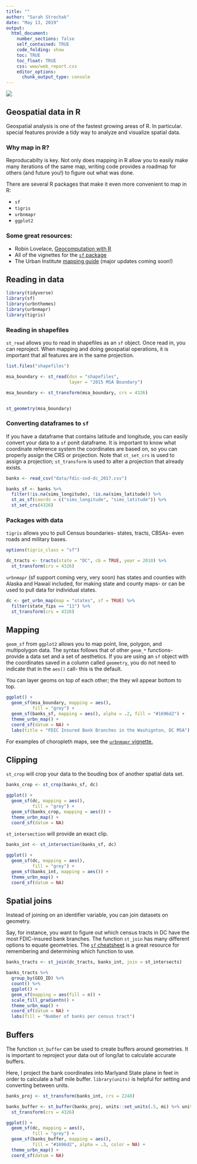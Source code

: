 ```yaml
---
title: ""
author: "Sarah Strochak"
date: "May 13, 2019"
output:
  html_document:
    number_sections: false
    self_contained: TRUE
    code_folding: show
    toc: TRUE
    toc_float: TRUE
    css: www/web_report.css
    editor_options:
      chunk_output_type: console
---
```


<link rel="stylesheet" href="//fonts.googleapis.com/css?family=Lato" />

![](www/images/urban-institute-logo.png)


## Geospatial data in R

Geospatial analysis is one of the fastest growing areas of R. In particular. special features provide a tidy way to analyze and visualize spatial data. 


### Why map in R?

Reproducabilty is key. Not only does mapping in R allow you to easily make many iterations of the same map, writing code provides a roadmap for others (and future you!) to figure out what was done.

There are several R packages that make it even more convenient to map in R:

* `sf`
* `tigris`
* `urbnmapr`
* `ggplot2`

### Some great resources:

* Robin Lovelace, [Geocomputation with R](https://geocompr.robinlovelace.net/index.html)
* All of the vignettes for the [`sf` package](https://cran.r-project.org/web/packages/sf/sf.pdf)
* The Urban Institute [mapping guide](https://ui-research.github.io/r-at-urban/mapping.html) (major updates coming soon!)

## Reading in data

```r

library(tidyverse)
library(sf)
library(urbnthemes)
library(urbnmapr)
library(tigris)

```

### Reading in shapefiles

`st_read` allows you to read in shapefiles as an `sf` object. Once read in, you can reproject. When mapping and doing geospatial operations, it is important that all features are in the same projection.

```r

list.files("shapefiles")

msa_boundary <- st_read(dsn = "shapefiles",
                        layer = "2015 MSA Boundary")

msa_boundary <- st_transform(msa_boundary, crs = 4326)


st_geometry(msa_boundary)

```

### Converting dataframes to `sf`

If you have a dataframe that contains latitude and longitude, you can easily convert your data to a `sf` ponit dataframe. It is important to know what coordinate reference system the coordinates are based on, so you can properly assign the CRS or projection. Note that `st_set_crs` is used to assign a projection; `st_transform` is used to alter a projection that already exists.

```r

banks <- read_csv("data/fdic-sod-dc_2017.csv")

banks_sf <- banks %>% 
  filter(!is.na(sims_longitude), !is.na(sims_latitude)) %>% 
  st_as_sf(coords = c("sims_longitude", "sims_latitude")) %>% 
  st_set_crs(4326)

```


### Packages with data

`tigris` allows you to pull Census boundaries- states, tracts, CBSAs- even roads and military bases.

```r

options(tigris_class = "sf")

dc_tracts <- tracts(state = "DC", cb = TRUE, year = 2010) %>% 
  st_transform(crs = 4326)

```

`urbnmapr` (sf support coming very, very soon) has states and counties with Alaska and Hawaii included, for making state and county maps- or can be used to pull data for individual states.

```r

dc <- get_urbn_map(map = "states", sf = TRUE) %>% 
  filter(state_fips == "11") %>% 
  st_transform(crs = 4326)

```

## Mapping

`geom_sf` from `ggplot2` allows you to map point, line, polygon, and multipolygon data. 
The syntax follows that of other `geom_*` functions- provide a data set and a set of aesthetics. If you are using an `sf` object with the coordinates saved in a column called `geometry`, you do not need to indicate that in the `aes()` call- this is the default.

You can layer geoms on top of each other; the they wil appear bottom to top.

```r

ggplot() +
  geom_sf(msa_boundary, mapping = aes(), 
          fill = "grey") +
  geom_sf(banks_sf, mapping = aes(), alpha = .2, fill = "#1696d2") +
  theme_urbn_map() +
  coord_sf(datum = NA) +
  labs(title = "FDIC Insured Bank Branches in the Washignton, DC MSA")

```

For examples of choropleth maps, see the [`urbnmapr` vignette.](https://github.com/UrbanInstitute/urbnmapr)

## Clipping

`st_crop` will crop your data to the bouding box of another spatial data set.

```r

banks_crop <- st_crop(banks_sf, dc)

ggplot() +
  geom_sf(dc, mapping = aes(), 
          fill = "grey") +
  geom_sf(banks_crop, mapping = aes()) +
  theme_urbn_map() +
  coord_sf(datum = NA)


```


`st_intersection` will provide an exact clip.

```r

banks_int <- st_intersection(banks_sf, dc)

ggplot() +
  geom_sf(dc, mapping = aes(), 
          fill = "grey") +
  geom_sf(banks_int, mapping = aes()) +
  theme_urbn_map() +
  coord_sf(datum = NA)


```

## Spatial joins

Instead of joining on an identifier variable, you can join datasets on geometry.

Say, for instance, you want to figure out which census tracts in DC have the most FDIC-insured bank branches. The function `st_join` has many different options to equate geometries. The [`sf` cheatsheet](https://github.com/rstudio/cheatsheets/raw/master/sf.pdf) is a great resource for remembering and determining which function to use.

```r

banks_tracts <- st_join(dc_tracts, banks_int, join = st_intersects)

banks_tracts %>% 
  group_by(GEO_ID) %>% 
  count() %>% 
  ggplot() +
  geom_sf(mapping = aes(fill = n)) +
  scale_fill_gradientn() +
  theme_urbn_map() +
  coord_sf(datum = NA) +
  labs(fill = "Number of banks per census tract")


```

## Buffers

The function `st_buffer` can be used to create buffers around geometries. It is important to reproject your data out of long/lat to calculate accurate buffers.

Here, I project the bank coordinates into Marlyand State plane in feet in order to calculate a half mile buffer. `library(units)` is helpful for setting and converting between units.

```r

banks_proj <- st_transform(banks_int, crs = 2248)

banks_buffer <- st_buffer(banks_proj, units::set_units(.5, mi) %>% units::set_units(ft)) %>% 
  st_transform(crs = 4326)

ggplot() +
  geom_sf(dc, mapping = aes(), 
          fill = "grey") +
  geom_sf(banks_buffer, mapping = aes(),
          fill = "#1696d2", alpha = .3, color = NA) +
  theme_urbn_map() +
  coord_sf(datum = NA)
  

```

